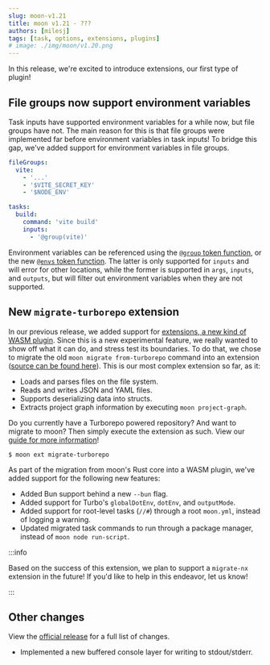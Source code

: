 ```yaml
---
slug: moon-v1.21
title: moon v1.21 - ???
authors: [milesj]
tags: [task, options, extensions, plugins]
# image: ./img/moon/v1.20.png
---
```


In this release, we're excited to introduce extensions, our first type of plugin!

<!--truncate-->

## File groups now support environment variables

Task inputs have supported environment variables for a while now, but file groups have not. The main
reason for this is that file groups were implemented far before environment variables in task
inputs! To bridge this gap, we've added support for environment variables in file groups.

```yaml
fileGroups:
  vite:
    - '...'
    - '$VITE_SECRET_KEY'
    - '$NODE_ENV'

tasks:
  build:
    command: 'vite build'
    inputs:
      - '@group(vite)'
```

Environment variables can be referenced using the
[`@group` token function](/docs/concepts/token#group), or the new
[`@envs` token function](/docs/concepts/token#envs). The latter is only supported for `inputs` and
will error for other locations, while the former is supported in `args`, `inputs`, and `outputs`,
but will filter out environment variables when they are not supported.

## New `migrate-turborepo` extension

In our previous release, we added support for [extensions, a new kind of WASM plugin](./moon-v1.20).
Since this is a new experimental feature, we really wanted to show off what it can do, and stress
test its boundaries. To do that, we chose to migrate the old `moon migrate from-turborepo` command
into an extension
([source can be found here](https://github.com/moonrepo/moon-extensions/tree/master/crates/migrate-turborepo)).
This is our most complex extension so far, as it:

- Loads and parses files on the file system.
- Reads and writes JSON and YAML files.
- Supports deserializing data into structs.
- Extracts project graph information by executing `moon project-graph`.

Do you currently have a Turborepo powered repository? And want to migrate to moon? Then simply
execute the extension as such. View our
[guide for more information](/docs/guides/extensions#migrate-turborepo)!

```shell
$ moon ext migrate-turborepo
```

As part of the migration from moon's Rust core into a WASM plugin, we've added support for the
following new features:

- Added Bun support behind a new `--bun` flag.
- Added support for Turbo's `globalDotEnv`, `dotEnv`, and `outputMode`.
- Added support for root-level tasks (`//#`) through a root `moon.yml`, instead of logging a
  warning.
- Updated migrated task commands to run through a package manager, instead of
  `moon node run-script`.

:::info

Based on the success of this extension, we plan to support a `migrate-nx` extension in the future!
If you'd like to help in this endeavor, let us know!

:::

## Other changes

View the [official release](https://github.com/moonrepo/moon/releases/tag/v1.21.0) for a full list
of changes.

- Implemented a new buffered console layer for writing to stdout/stderr.
